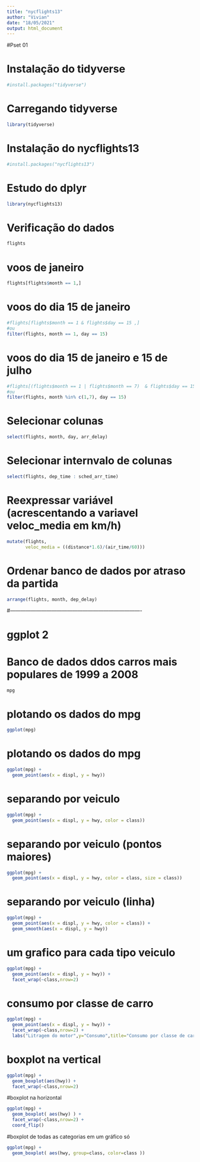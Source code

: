 ```yaml
---
title: "nycflights13"
author: "Vivian"
date: "18/05/2021"
output: html_document
---
```


#Pset 01

# Instalação do tidyverse
```r
#install.packages("tidyverse")
```

# Carregando tidyverse
```r
library(tidyverse)
```

# Instalação do nycflights13
```r
#install.packages("nycflights13")
```

# Estudo do dplyr
```r
library(nycflights13)
```

# Verificação do dados
```r
flights
```

# voos de janeiro
```r
flights[flights$month == 1,]
```

# voos do dia 15 de janeiro
```r
#flights[flights$month == 1 & flights$day == 15 ,]
#ou
filter(flights, month == 1, day == 15)
```

# voos do dia 15 de janeiro e 15 de julho
```r
#flights[(flights$month == 1 | flights$month == 7)  & flights$day == 15 ,]
#ou
filter(flights, month %in% c(1,7), day == 15)
```

# Selecionar colunas
```r
select(flights, month, day, arr_delay)
```

# Selecionar internvalo de colunas
```r
select(flights, dep_time : sched_arr_time)
```

# Reexpressar variável (acrescentando a variavel veloc_media em km/h)
```r
mutate(flights,
       veloc_media = ((distance*1.6)/(air_time/60)))
```

# Ordenar banco de dados por atraso da partida
```r
arrange(flights, month, dep_delay)
```

#----------------------------------------------------------------------------

# ggplot 2

# Banco de dados ddos carros mais populares de 1999 a 2008
```r
mpg
```

# plotando os dados do mpg
```r
ggplot(mpg)
```

# plotando os dados do mpg
```r
ggplot(mpg) + 
  geom_point(aes(x = displ, y = hwy))
```

# separando por veiculo
```r
ggplot(mpg) + 
  geom_point(aes(x = displ, y = hwy, color = class))
```

# separando por veiculo (pontos maiores)
```r
ggplot(mpg) + 
  geom_point(aes(x = displ, y = hwy, color = class, size = class))
```

# separando por veiculo (linha)
```r
ggplot(mpg) + 
  geom_point(aes(x = displ, y = hwy, color = class)) +
  geom_smooth(aes(x = displ, y = hwy))
```

# um grafico para cada tipo veiculo
```r
ggplot(mpg) + 
  geom_point(aes(x = displ, y = hwy)) +
  facet_wrap(~class,nrow=2)
```

# consumo por classe de carro
```r
ggplot(mpg) + 
  geom_point(aes(x = displ, y = hwy)) +
  facet_wrap(~class,nrow=2) +
  labs("Litragem do motor",y="Consumo",title="Consumo por classe de carro")
```

# boxplot na vertical
```r
ggplot(mpg) + 
  geom_boxplot(aes(hwy)) +
  facet_wrap(~class,nrow=2)
```

#boxplot na horizontal
```r
ggplot(mpg) +
  geom_boxplot( aes(hwy) ) +
  facet_wrap(~class,nrow=2) +
  coord_flip()
```

#boxplot de todas as categorias em um gráfico só
```r
ggplot(mpg) +
  geom_boxplot( aes(hwy, group=class, color=class ))
```